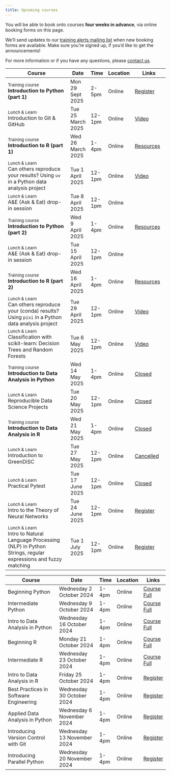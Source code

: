 ```yaml
---
title: Upcoming courses
---
```


You will be able to book onto courses **four weeks in advance**, via online booking forms on this page.

We'll send updates to our [training alerts mailing list](mailing-list.qmd) when new booking forms are available.
Make sure you're signed up, if you'd like to get the announcements!

For more information or if you have any questions, please [contact us](contact.qmd).

::: {.schedule}
Course                                                                                                                     | Date                   | Time   | Location | Links 
---------------------------------------------------------------------------------------------------------------------------|------------------------|--------|----------|--------------------------------------------------
<small>Training course</small><br>**Introduction to Python (part 1)**                                                      | Mon 29 Sept 2025       | 2-5pm  | Online   | [Register](https://www.eventbrite.co.uk/e/1664553437139?aff=oddtdtcreator){.btn .btn-sm .btn-primary}
<small>Lunch & Learn</small><br>Introduction to Git & GitHub                                                               | Tue 25 March 2025      | 12-1pm | Online   | [Video](lunch-and-learn.qmd#Introduction to git and GitHub){.btn .btn-sm .btn-light}
<small>Training course</small><br>**Introduction to R (part 1)**                                                           | Wed 26 March 2025      | 1-4pm  | Online   | [Resources](/beginning-r/){.btn .btn-sm .btn-light}
<small>Lunch & Learn</small><br>Can others reproduce your results? Using `uv` in a Python data analysis project            | Tue 1 April 2025       | 12-1pm | Online   | [Video](lunch-and-learn.qmd#Can others reproduce your results? Using \'uv\' in a Python data analysis project){.btn .btn-sm .btn-light}
<small>Lunch & Learn</small><br>A&E (Ask & Eat) drop-in session                                                            | Tue 8 April 2025       | 12-1pm | Online   | 
<small>Training course</small><br>**Introduction to Python (part 2)**                                                      | Wed 9 April 2025       | 1-4pm  | Online   | [Resources](/intermediate-python/){.btn .btn-sm .btn-light}
<small>Lunch & Learn</small><br>A&E (Ask & Eat) drop-in session                                                            | Tue 15 April 2025      | 12-1pm | Online   | 
<small>Training course</small><br>**Introduction to R (part 2)**                                                           | Wed 16 April 2025      | 1-4pm  | Online   | [Resources](/intermediate-r/){.btn .btn-sm .btn-light}
<small>Lunch & Learn</small><br>Can others reproduce your (conda) results? Using `pixi` in a Python data analysis project  | Tue 29 April 2025      | 12-1pm | Online   | [Video](lunch-and-learn.qmd#Can others reproduce your conda results? Using \'pixi\' in a Python data analysis project){.btn .btn-sm .btn-light}
<small>Lunch & Learn</small><br>Classification with scikit-learn: Decision Trees and Random Forests                        | Tue 6 May 2025         | 12-1pm | Online   | [Video](lunch-and-learn.qmd#Classification with scikit-learn: Decision Trees and Random Forests){.btn .btn-sm .btn-light}
<small>Training course</small><br>**Introduction to Data Analysis in Python**                                              | Wed 14 May 2025        | 1-4pm  | Online   | [Closed](){.btn .btn-sm .btn-primary .disabled}
<small>Lunch & Learn</small><br>Reproducible Data Science Projects                                                         | Tue 20 May 2025        | 12-1pm | Online   | [Closed](){.btn .btn-sm .btn-primary .disabled}
<small>Training course</small><br>**Introduction to Data Analysis in R**                                                   | Wed 21 May 2025        | 1-4pm  | Online   | [Closed](){.btn .btn-sm .btn-primary .disabled}
<small>Lunch & Learn</small><br>Introduction to GreenDiSC                                                                | Tue 27 May 2025        | 12-1pm | Online   | [Cancelled](){.btn .btn-sm .btn-light .disabled}
<small>Lunch & Learn</small><br>Practical Pytest                                                                  | Tue 17 June 2025        | 12-1pm | Online   | [Closed](){.btn .btn-sm .btn-primary .disabled}
<small>Lunch & Learn</small><br> Intro to the Theory of Neural Networks                                                              | Tue 24 June 2025        | 12-1pm | Online   | [Register](https://events.teams.microsoft.com/event/c0230216-4f4a-474a-a121-c7d9707ba0fb@b2e47f30-cd7d-4a4e-a5da-b18cf1a4151b){.btn .btn-sm .btn-primary}
<small>Lunch & Learn</small><br>Intro to Natural Language Processing (NLP) in Python Strings, regular expressions and fuzzy matching                                                                  | Tue 1 July 2025        | 12-1pm | Online   | [Register](https://events.teams.microsoft.com/event/ea72ef2c-0b73-4299-abf8-8ac6a9be4cba@b2e47f30-cd7d-4a4e-a5da-b18cf1a4151b){.btn .btn-sm .btn-primary}
:::

:::: {.content-hidden}
<!-- 
This is a template course catalogue.
Duplicate this content outside the {.content-hidden} block, rather than change this template.
-->

::: {.schedule}
Course                                  | Date                        | Time   | Location | Links 
----------------------------------------|-----------------------------|--------|----------|--------------
Beginning Python                        | Wednesday 2  October  2024  | 1-4pm  | Online   | [Course Full](){.btn .btn-sm .disabled}
Intermediate Python                     | Wednesday 9  October  2024  | 1-4pm  | Online   | [Course Full](){.btn .btn-sm .disabled}
Intro to Data Analysis in Python        | Wednesday 16 October  2024  | 1-4pm  | Online   | [Course Full](){.btn .btn-sm .disabled}
Beginning R                             | Monday    21 October  2024  | 1-4pm  | Online   | [Course Full](){.btn .btn-sm .disabled}
Intermediate R                          | Wednesday 23 October  2024  | 1-4pm  | Online   | [Course Full](){.btn .btn-sm .disabled}
Intro to Data Analysis in R             | Friday    25 October  2024  | 1-4pm  | Online   | [Register](https://events.teams.microsoft.com/event/...){.btn .btn-sm .btn-primary}
Best Practices in Software Engineering  | Wednesday 30 October  2024  | 1-4pm  | Online   | [Register](https://events.teams.microsoft.com/event/...){.btn .btn-sm .btn-primary}
Applied Data Analysis in Python         | Wednesday 6  November 2024  | 1-4pm  | Online   | [Register](https://events.teams.microsoft.com/event/...){.btn .btn-sm .btn-primary}
Introducing Version Control with Git    | Wednesday 13 November 2024  | 1-4pm  | Online   | [Register](https://events.teams.microsoft.com/event/...){.btn .btn-sm .btn-primary}
Introducing Parallel Python             | Wednesday 20 November 2024  | 1-4pm  | Online   | [Register](https://events.teams.microsoft.com/event/...){.btn .btn-sm .btn-primary}
:::

::::
